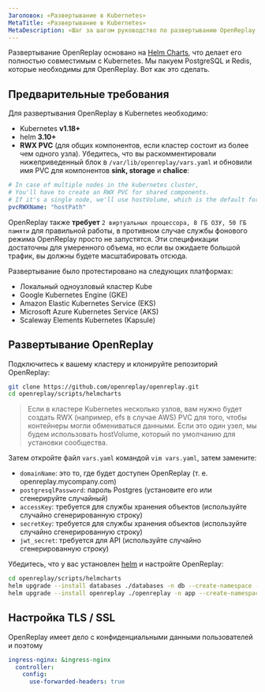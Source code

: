 ```yaml
---
Заголовок: «Развертывание в Kubernetes»
MetaTitle: «Развертывание в Kubernetes»
MetaDescription: «Шаг за шагом руководство по развертыванию OpenReplay в Kubernetes»
---
```


Развертывание OpenReplay основано на [Helm Charts](https://helm.sh), что делает его полностью совместимым с Kubernetes. Мы пакуем PostgreSQL и Redis, которые необходимы для OpenReplay. Вот как это сделать.

## Предварительные требования

Для развертывания OpenReplay в Kubernetes необходимо:
- Kubernetes **v1.18+**
- helm **3.10+**
- **RWX PVC** (для общих компонентов, если кластер состоит из более чем одного узла). Убедитесь, что вы раскомментировали нижеприведенный блок в `/var/lib/openreplay/vars.yaml` и обновили имя PVC для компонентов **sink, storage** и **chalice**:


```yaml
# In case of multiple nodes in the kubernetes cluster,
# You'll have to create an RWX PVC for shared components.
# If it's a single node, we'll use hostVolume, which is the default for the community/oss edition.
pvcRWXName: "hostPath"
```


OpenReplay также **требует** `2 виртуальных процессора, 8 ГБ ОЗУ, 50 ГБ памяти` для правильной работы, в противном случае службы фонового режима OpenReplay просто не запустятся. Эти спецификации достаточны для умеренного объема, но если вы ожидаете большой трафик, вы должны будете масштабировать отсюда.

Развертывание было протестировано на следующих платформах:
- Локальный одноузловый кластер Kube
- Google Kubernetes Engine (GKE)
- Amazon Elastic Kubernetes Service (EKS)
- Microsoft Azure Kubernetes Service (AKS)
- Scaleway Elements Kubernetes (Kapsule)

## Развертывание OpenReplay

Подключитесь к вашему кластеру и клонируйте репозиторий OpenReplay:


```bash
git clone https://github.com/openreplay/openreplay.git
cd openreplay/scripts/helmcharts
```


> Если в кластере Kubernetes несколько узлов,
вам нужно будет создать RWX (например, efs в случае AWS) PVC для того, чтобы контейнеры могли обмениваться данными.
Если это один узел, мы будем использовать hostVolume, который по умолчанию для установки сообщества.

Затем откройте файл `vars.yaml` командой `vim vars.yaml`, затем замените:
- `domainName`: это то, где будет доступен OpenReplay (т. е. openreplay.mycompany.com)
- `postgresqlPassword`: пароль Postgres (установите его или сгенерируйте случайный)
- `accessKey`: требуется для службы хранения объектов (используйте случайно сгенерированную строку)
- `secretKey`: требуется для службы хранения объектов (используйте случайно сгенерированную строку)
- `jwt_secret`: требуется для API (используйте случайно сгенерированную строку)

Убедитесь, что у вас установлен [helm](https://helm.sh/docs/intro/install/) и настройте OpenReplay:


```bash
cd openreplay/scripts/helmcharts
helm upgrade --install databases ./databases -n db --create-namespace --wait -f ./vars.yaml --atomic
helm upgrade --install openreplay ./openreplay -n app --create-namespace --wait -f ./vars.yaml --atomic
```


## Настройка TLS / SSL

OpenReplay имеет дело с конфиденциальными данными пользователей и поэтому
```yaml
ingress-nginx: &ingress-nginx
  controller:
    config:
      use-forwarded-headers: true
```
